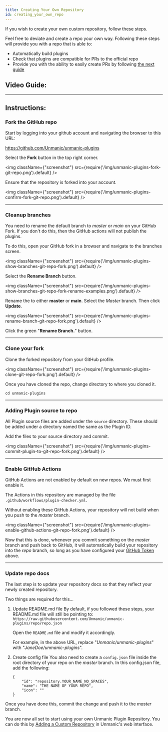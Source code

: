 ```yaml
---
title: Creating Your Own Repository
id: creating_your_own_repo
---
```



If you wish to create your own custom repository, follow these steps.

Feel free to deviate and create a repo your own way.
Following these steps will provide you with a repo that is able to:
- Automatically build plugins
- Check that plugins are compatible for PRs to the official repo
- Provide you with the ability to easily create PRs by following [the next guide](./creating_a_pull_request)


## Video Guide:

<ReactPlayer
    url='https://www.youtube.com/watch?v=n2dFCP5W5jA'
    light={true}
    controls={true}
/>

---


## Instructions:

### Fork the GitHub repo

Start by logging into your github account and navigating the browser to this URL:

https://github.com/Unmanic/unmanic-plugins

Select the **Fork** button in the top right corner.

<img className={"screenshot"} src={require('/img/unmanic-plugins-fork-git-repo.png').default} />


Ensure that the repository is forked into your account.

<img className={"screenshot"} src={require('/img/unmanic-plugins-confirm-fork-git-repo.png').default} />

---


### Cleanup branches

You need to rename the default branch to *master* or *main* on your GitHub Fork. If you don't do this, then the GitHub actions will not publish the plugins.

To do this, open your GitHub fork in a browser and navigate to the branches screen.

<img className={"screenshot"} src={require('/img/unmanic-plugins-show-branches-git-repo-fork.png').default} />

Select the **Rename Branch** button.

<img className={"screenshot"} src={require('/img/unmanic-plugins-show-branches-git-repo-fork-rename-examples.png').default} />

Rename the to either **master** or **main**. Select the *Master* branch. Then click **Update**.

<img className={"screenshot"} src={require('/img/unmanic-plugins-rename-branch-git-repo-fork.png').default} />

Click the green "**Rename Branch.**" button.

---


### Clone your fork

Clone the forked repository from your GitHub profile.

<img className={"screenshot"} src={require('/img/unmanic-plugins-clone-git-repo-fork.png').default} />

Once you have cloned the repo, change directory to where you cloned it.

```
cd unmanic-plugins
```

---


### Adding Plugin source to repo

All Plugin source files are added under the `source` directory.
These should be added under a directory named the same as the Plugin ID.

Add the files to your source directory and commit.

<img className={"screenshot"} src={require('/img/unmanic-plugins-commit-plugin-to-git-repo-fork.png').default} />

---


### Enable GitHub Actions

GitHub Actions are not enabled by default on new repos. We must first enable it.

The Actions in this repository are managed by the file `.github/workflows/plugin-checker.yml`.

Without enabling these GitHub Actions, your repository will not build when you push to the *master* branch.

<img className={"screenshot"} src={require('/img/unmanic-plugins-enable-github-actions-git-repo-fork.png').default} />

Now that this is done, whenever you commit something on the *master* branch and push back to GitHub, it will automatically build
your repository into the *repo* branch, so long as you have configured your [GitHub Token](#configure-a-github-token) above.

---


### Update repo docs

The last step is to update your repository docs so that they reflect your newly created repository.

Two things are required for this...

1. Update README.md file
    By default, if you followed these steps, your README.md file will still be pointing to:
    `https://raw.githubusercontent.com/Unmanic/unmanic-plugins/repo/repo.json`

    Open the `README.md` file and modify it accordingly.

    For example, in the above URL, replace "*Unmanic/unmanic-plugins*" with "*JaneDoe/unmanic-plugins*".

2. Create config file
    You also need to create a `config.json` file inside the root directory of your repo on the *master* branch.
    In this config.json file, add the following:

    ```
    {
        "id": "repository.YOUR_NAME_NO_SPACES",
        "name": "THE NAME OF YOUR REPO",
        "icon": ""
    }
    ```

Once you have done this, commit the change and push it to the *master* branch.

You are now all set to start using your own Unmanic Plugin Repository.
You can do this by [Adding a Custom Repository](/docs/configuration/plugins/adding_a_custom_plugin_repo) in Unmanic's web interface.
